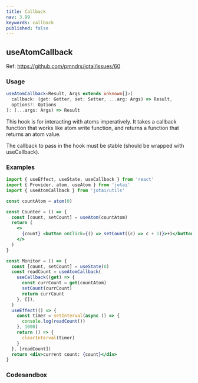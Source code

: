 ```yaml
---
title: Callback
nav: 3.99
keywords: callback
published: false
---
```


## useAtomCallback

Ref: https://github.com/pmndrs/jotai/issues/60

### Usage

```ts
useAtomCallback<Result, Args extends unknown[]>(
  callback: (get: Getter, set: Setter, ...arg: Args) => Result,
  options?: Options
): (...args: Args) => Result
```

This hook is for interacting with atoms imperatively.
It takes a callback function that works like atom write function,
and returns a function that returns an atom value.

The callback to pass in the hook must be stable (should be wrapped with useCallback).

### Examples

```jsx
import { useEffect, useState, useCallback } from 'react'
import { Provider, atom, useAtom } from 'jotai'
import { useAtomCallback } from 'jotai/utils'

const countAtom = atom(0)

const Counter = () => {
  const [count, setCount] = useAtom(countAtom)
  return (
    <>
      {count} <button onClick={() => setCount((c) => c + 1)}>+1</button>
    </>
  )
}

const Monitor = () => {
  const [count, setCount] = useState(0)
  const readCount = useAtomCallback(
    useCallback((get) => {
      const currCount = get(countAtom)
      setCount(currCount)
      return currCount
    }, []),
  )
  useEffect(() => {
    const timer = setInterval(async () => {
      console.log(readCount())
    }, 1000)
    return () => {
      clearInterval(timer)
    }
  }, [readCount])
  return <div>current count: {count}</div>
}
```

### Codesandbox

<CodeSandbox id="95gxnt" />
